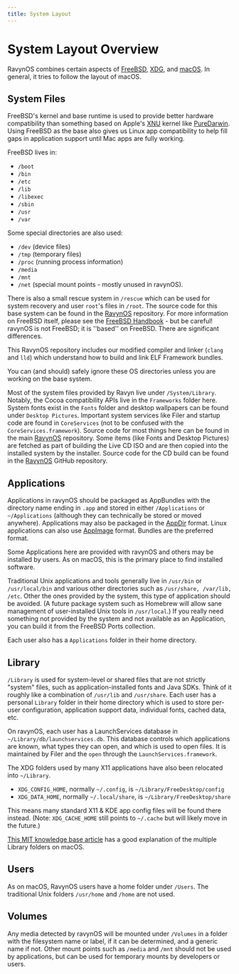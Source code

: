 ```yaml
---
title: System Layout
---
```


# System Layout Overview

RavynOS combines certain aspects of [FreeBSD](https://freebsd.org/), [XDG](https://freedesktop.org/), and [macOS](https://apple.com/). In general, it tries to follow the layout of macOS.

## System Files

FreeBSD's kernel and base runtime is used to provide better hardware compatibility than something based on Apple's [XNU](https://github.com/apple/darwin-xnu) kernel like [PureDarwin](https://puredarwin.org). Using FreeBSD as the base also gives us Linux app compatibility to help fill gaps in application support until Mac apps are fully working.

FreeBSD lives in:

 * <code>/boot</code> 
 * <code>/bin</code> 
 * <code>/etc</code>
 * <code>/lib</code> 
 * <code>/libexec</code> 
 * <code>/sbin</code> 
 * <code>/usr</code> 
 * <code>/var</code> 
 
Some special directories are also used: 

 * <code>/dev</code> (device files) 
 * <code>/tmp</code> (temporary files) 
 * <code>/proc</code> (running process information) 
 * <code>/media</code>
 * <code>/mnt</code> 
 * <code>/net</code> (special mount points - mostly unused in ravynOS). 
 
There is also a small rescue system in <code>/rescue</code> which can be used for system recovery and user <code>root</code>'s files in <code>/root</code>. The source code for this base system can be found in the [RavynOS](https://github.com/ravynsoft/ravynos) repository. For more information on FreeBSD itself, please see the [FreeBSD Handbook](https://docs.freebsd.org/en/books/handbook/) - but be careful! ravynOS is not FreeBSD; it is ''based'' on FreeBSD. There are significant differences.

This RavynOS repository includes our modified compiler and linker (<code>clang</code> and <code>lld</code>) which understand how to build and link ELF Framework bundles.

You can (and should) safely ignore these OS directories unless you are working on the base system.

Most of the system files provided by Ravyn live under <code>/System/Library</code>. Notably, the Cocoa compatibility APIs live in the <code>Frameworks</code> folder here. System fonts exist in the <code>Fonts</code> folder and desktop wallpapers can be found under <code>Desktop Pictures</code>. Important system services like Filer and startup code are found in <code>CoreServices</code> (not to be confused with the <code>CoreServices.framework</code>). Source code for most things here can be found in the main [RavynOS](https://github.com/ravynsoft/ravynos) repository. Some items (like Fonts and Desktop Pictures) are fetched as part of building the Live CD ISO and are then copied into the installed system by the installer. Source code for the CD build can be found in the [RavynOS](https://github.com/ravynsoft/ravynos) GitHub repository.

## Applications

Applications in ravynOS should be packaged as AppBundles with the directory name ending in <code>.app</code> and stored in either <code>/Applications</code> or <code>~/Applications</code> (although they can technically be stored or moved anywhere). Applications may also be packaged in the [AppDir](https://docs.appimage.org/reference/appdir.html) format. Linux applications can also use [AppImage](https://docs.appimage.org/introduction/index.html) format. Bundles are the preferred format.

Some Applications here are provided with ravynOS and others may be installed by users. As on macOS, this is the primary place to find installed software.

Traditional Unix applications and tools generally live in <code>/usr/bin</code> or <code>/usr/local/bin</code> and various other directories such as <code>/usr/share, /var/lib, /etc</code>. Other the ones provided by the system, this type of application should be avoided. (A future package system such as Homebrew will allow sane management of user-installed Unix tools in <code>/usr/local</code>.) If you really need something not provided by the system and not available as an Application, you can build it from the FreeBSD Ports collection.

Each user also has a <code>Applications</code> folder in their home directory.

## Library

<code>/Library</code> is used for system-level or shared files that are not strictly "system" files, such as application-installed fonts and Java SDKs. Think of it roughly like a combination of <code>/usr/lib</code> and <code>/usr/share</code>. Each user has a personal <code>Library</code> folder in their home directory which is used to store per-user configuration, application support data, individual fonts, cached data, etc.

On ravynOS, each user has a LaunchServices database in <code>&#126;/Library/db/launchservices.db</code>. This database controls which applications are known, what types they can open, and which is used to open files. It is maintained by Filer and the <code>open</code> through the <code>LaunchServices.framework</code>.

The XDG folders used by many X11 applications have also been relocated into <code>&#126;/Library</code>.
* <code>XDG_CONFIG_HOME</code>, normally <code>&#126;/.config</code>, is <code>&#126;/Library/FreeDesktop/config</code>
* <code>XDG_DATA_HOME</code>, normally <code>&#126;/.local/share</code>, is <code>&#126;/Library/FreeDesktop/share</code>

This means many standard X11 & KDE app config files will be found there instead. (Note: <code>XDG_CACHE_HOME</code> still points to <code>&#126;/.cache</code> but will likely move in the future.)

[This MIT knowledge base article](http://kb.mit.edu/confluence/pages/viewpage.action?pageId=3908373) has a good explanation of the multiple Library folders on macOS.

## Users

As on macOS, RavynOS users have a home folder under <code>/Users</code>. The traditional Unix folders <code>/usr/home</code> and <code>/home</code> are not used.

## Volumes

Any media detected by ravynOS will be mounted under <code>/Volumes</code> in a folder with the filesystem name or label, if it can be determined, and a generic name if not. Other mount points such as <code>/media</code> and <code>/mnt</code> should not be used by applications, but can be used for temporary mounts by developers or users.